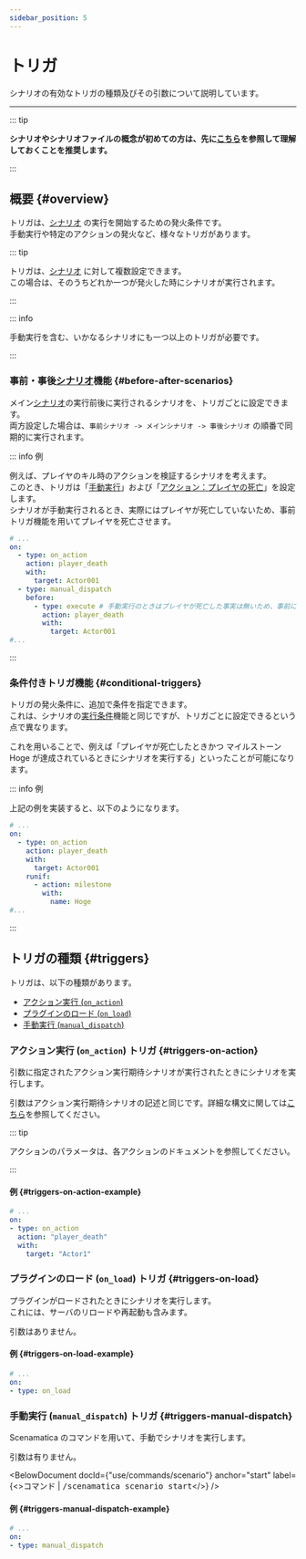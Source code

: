 ```yaml
---
sidebar_position: 5
---
```




# トリガ

シナリオの有効なトリガの種類及びその引数について説明しています。

---

::: tip

**シナリオやシナリオファイルの概念が初めての方は、先に[こちら](.)を参照して理解しておくことを推奨します。**

:::

## 概要 {#overview}

トリガは、[シナリオ](/docs/use/scenario/elements#scenario) の実行を開始するための発火条件です。  
手動実行や特定のアクションの発火など、様々なトリガがあります。

::: tip

トリガは、[シナリオ](/docs/use/scenario/elements) に対して複数設定できます。  
この場合は、そのうちどれか一つが発火した時にシナリオが実行されます。

:::

::: info

手動実行を含む、いかなるシナリオにも一つ以上のトリガが必要です。

:::

### 事前・事後[シナリオ](/docs/use/scenario/elements#scenario)機能 {#before-after-scenarios}

メイン[シナリオ](/docs/use/scenario/elements#scenario)の実行前後に実行されるシナリオを、トリガごとに設定できます。  
両方設定した場合は、`事前シナリオ -> メインシナリオ -> 事後シナリオ` の順番で同期的に実行されます。

::: info 例

例えば、プレイヤのキル時のアクションを検証するシナリオを考えます。  
このとき、トリガは「[手動実行](#triggers-manual-dispatch)」および「[アクション：プレイヤの死亡](#triggers-on-action)」を設定します。  
シナリオが手動実行されるとき、実際にはプレイヤが死亡していないため、事前トリガ機能を用いてプレイヤを死亡させます。

```yaml
# ...
on:
  - type: on_action
    action: player_death
    with:
      target: Actor001
  - type: manual_dispatch
    before:
      - type: execute # 手動実行のときはプレイヤが死亡した事実は無いため、事前にプレイヤを死亡させる。
        action: player_death
        with:
          target: Actor001
#...
```

:::

### 条件付きトリガ機能 {#conditional-triggers}

トリガの発火条件に、追加で条件を指定できます。  
これは、シナリオの[実行条件](/docs/use/scenario/elements#conditional-execution)機能と同じですが、トリガごとに設定できるという点で異なります。  

これを用いることで、例えば「プレイヤが死亡したときかつ マイルストーン Hoge が達成されているときにシナリオを実行する」といったことが可能になります。

::: info 例

上記の例を実装すると、以下のようになります。

```yaml
# ...
on:
  - type: on_action
    action: player_death
    with:
      target: Actor001
    runif:
      - action: milestone
        with:
          name: Hoge
#...
```

:::


## トリガの種類 {#triggers}

トリガは、以下の種類があります。

  * [アクション実行 (`on_action`)](#triggers-on-action)
  * [プラグインのロード (`on_load`)](#triggers-on-load)
  * [手動実行 (`manual_dispatch`)](#triggers-manual-dispatch)


### アクション実行 (`on_action`) トリガ {#triggers-on-action}

引数に指定されたアクション実行期待シナリオが実行されたときにシナリオを実行します。  

引数はアクション実行期待シナリオの記述と同じです。詳細な構文に関しては[こちら](/docs/use/scenario/types#action-structure)を参照してください。

::: tip

アクションのパラメータは、各アクションのドキュメントを参照してください。

:::

#### 例 {#triggers-on-action-example}

```yaml
# ...
on:
- type: on_action
  action: "player_death"
  with:
    target: "Actor1"
```

### プラグインのロード (`on_load`) トリガ {#triggers-on-load}

プラグインがロードされたときにシナリオを実行します。  
これには、サーバのリロードや再起動も含みます。

引数はありません。

#### 例 {#triggers-on-load-example}

```yaml
# ...
on:
- type: on_load
```

### 手動実行 (`manual_dispatch`) トリガ {#triggers-manual-dispatch}

Scenamatica のコマンドを用いて、手動でシナリオを実行します。

引数は有りません。

<BelowDocument docId={"use/commands/scenario"}
               anchor="start"
               label={<>コマンド | <kbd>/scenamatica scenario start</kbd></>}
/>

#### 例 {#triggers-manual-dispatch-example}

```yaml
# ...
on:
- type: manual_dispatch
```
